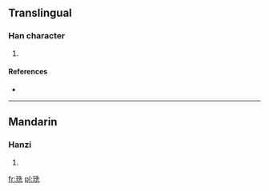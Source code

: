 ==Translingual==

===Han character===
{{Han char|rn=96|rad=玉|as=06|sn=10|four=1411<sub>1</sub>|canj=一土竹土山 (MGHGU)}}

# {{defn|Han|sort=玉06}}

====References====
* {{Han ref|kx=0730.170|dkj=20943|dj=1142.030|hdz=21111.100|uh=73D7|ud=29655|bh=D2B9|bd=53945}}

----

==Mandarin==

===Hanzi===
{{cmn-hanzi|pin=[[xiān]] ([[xian1]])|wg=hsien<sup>1</sup>}}

# {{defn|lang=cmn|sort=玉06}}

[[fr:珗]]
[[pl:珗]]